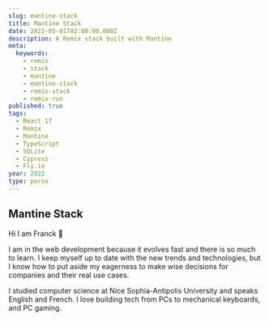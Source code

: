 ```yaml
---
slug: mantine-stack
title: Mantine Stack
date: 2022-05-01T02:00:00.000Z
description: A Remix stack built with Mantine
meta:
  keywords:
    - remix
    - stack
    - mantine
    - mantine-stack
    - remix-stack
    - remix-run
published: true
tags:
  - React 17
  - Remix
  - Mantine
  - TypeScript
  - SQLite
  - Cypress
  - Fly.io
year: 2022
type: perso
---
```


## Mantine Stack

Hi I am Franck 👋

I am in the web development because it evolves fast and there is so much to learn. I keep myself up to date with the new trends and technologies, but I know how to put aside my eagerness to make wise decisions for companies and their real use cases.

I studied computer science at Nice Sophia-Antipolis University and speaks English and French. I love building tech from PCs to mechanical keyboards, and PC gaming.

